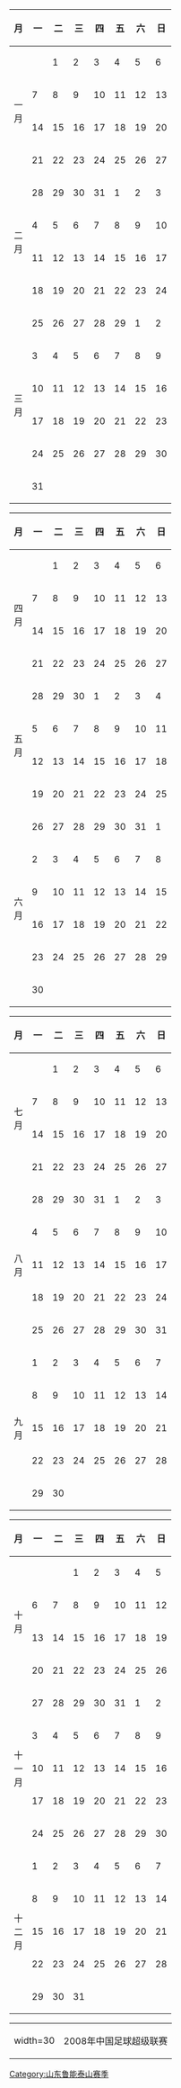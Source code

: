 {{Hidden begin| expanded = yes
| title = 2008赛季完全赛历
| header= |bg1=#ffffdd |bg2= |ta1= |ta2= |extra1= |extra2=
}}
{{col-start}}
{{col-4}}
{| width=100% class="wikitable" style="border: 2px solid black; text-align: center;font-size: 90%"
|-
! 月 !! 一 !! 二 !! 三 !! 四 !! 五 !! 六 !! 日
|-
! rowspan=4|一<br />月
|  || 1|| 2|| 3|| 4|| 5|| 6
|-
| 7|| 8|| 9||10||11||12||13
|-
|14||15||16||17||18||19||20
|-
|21||22||23||24||25||26||27
|-
! rowspan=4|二<br />月
|28||29||30||31|| 1|| 2|| 3
|-
| 4|| 5|| 6|| 7|| 8|| 9||10
|-
|11||12||13||14||15||16||17
|-
|18||19||20||21||22||23||24
|-
! rowspan=6|三<br />月
|25||26||27||28||29|| 1|| 2
|-
| 3|| 4|| 5|| 6|| 7|| 8|| 9
|-
|10||11||12||13||14||15||16
|-
|17||18||19||20||21||22||23
|-
|24||25||26||27||28||29||{{fbc mcc|联}}30
|-
|31||  ||  ||  ||  ||  ||  
|}
{{col-4}}
{| width=100% class="wikitable" style="border: 2px solid black; text-align: center;font-size: 90%"
|-
! 月 !! 一 !! 二 !! 三 !! 四 !! 五 !! 六 !! 日
|-
! rowspan=4|四<br />月
|  || 1|| 2|| 3|| 4||{{fbc mcc|联}} 5|| 6
|-
| 7|| 8|| 9||10||11||{{fbc mcc|联}}12||13
|-
|14||15||16||17||18||19||20
|-
|21||22||23||24||25||26||{{fbc mcc|联}}27
|-
! rowspan=4|五<br />月
|28||29||30|| 1|| 2||{{fbc mcc|联}} 3|| 4
|-
| 5|| 6|| 7|| 8|| 9||{{fbc mcc|联}}10||11
|-
|12||13||14||15||16||{{fbc mcc|联}}17||18
|-
|19||20||21||22||23||24||25
|-
! rowspan=6|六<br />月
|26||27||28||29||30||31|| 1
|-
| 2|| 3|| 4|| 5|| 6|| 7|| 8
|-
| 9||10||11||12||13||14||15
|-
|16||17||18||19||20||21||22
|-
|23||24||{{fbc mcc|联}}25||26||27||{{fbc mcc|联}}28||29
|-
|30||  ||  ||  ||  ||  ||  
|}
{{col-4}}
{| width=100% class="wikitable" style="border: 2px solid black; text-align: center;font-size: 90%"
|-
! 月 !! 一 !! 二 !! 三 !! 四 !! 五 !! 六 !! 日
|-
! rowspan=4|七<br />月
|  || 1||{{fbc mcc|联}} 2|| 3|| 4||{{fbc mcc|联}} 5|| 6
|-
| 7|| 8|| 9||10||11||{{fbc mcc|联}}12||13
|-
|14||15||16||17||18||19||20
|-
|21||22||23||24||25||26||27
|-
! rowspan=5|八<br />月
|28||29||30||31|| 1|| 2|| 3
|-
| 4|| 5|| 6|| 7|| 8|| 9||10
|-
|11||12||13||14||15||16||17
|-
|18||19||20||21||22||23||24
|-
|25||26||27||28||29||{{fbc mcc|联}}30||31
|-
! rowspan=5|九<br />月
| 1|| 2|| 3||{{fbc mcc|联}} 4|| 5|| 6||{{fbc mcc|联}} 7
|-
| 8|| 9||10||11||12||13||14
|-
|{{fbc mcc|联}}15||16||17||18||19||{{fbc mcc|联}}20||21
|-
|22||23||24||25||26||{{fbc mcc|联}}27||28
|-
|29||30||  ||  ||  ||  ||  
|}
{{col-4}}
{| width=100% class="wikitable" style="border: 2px solid black; text-align: center;font-size: 90%"
|-
! 月 !! 一 !! 二 !! 三 !! 四 !! 五 !! 六 !! 日
|-
! rowspan=4|十<br />月
|  ||  || 1||{{fbc mcc|联}} 2|| 3|| 4||{{fbc mcc|联}} 5
|-
| 6|| 7|| 8|| 9||10||{{fbc mcc|联}}11||12
|-
|13||14||15||16||17||{{fbc mcc|联}}18||19
|-
|20||21||{{fbc mcc|联}}22||23||24||{{fbc mcc|联}}25||26
|-
! rowspan=5|十<br />一<br />月
|27||28||29||30||31|| 1||{{fbc mcc|联}} 2
|-
| 3|| 4|| 5|| 6|| 7||{{fbc mcc|联}} 8|| 9
|-
|10||11||{{fbc mcc|联}}12||13||14||15||{{fbc mcc|联}}16
|-
|17||18||19||20||21||22||{{fbc mcc|联}}23
|-
|24||25||26||27||28||29||{{fbc mcc|联}}30
|-
! rowspan=5|十<br />二<br />月
| 1|| 2|| 3|| 4|| 5|| 6|| 7
|-
| 8|| 9||10||11||12||13||14
|-
|15||16||17||18||19||20||21
|-
|22||23||24||25||26||27||28
|-
|29||30||31||  ||  ||  ||  
|}
{{col-end}}
{| width=300 cellspacing="0" cellpadding="0" border="0" style="font-size: 90%"
| width=30 {{fbc mcc|联}}
| align="left" | 2008年中国足球超级联赛
|}
{{Hidden end}}
<noinclude>
{{DEFAULTSORT:Calendar 2008 Shandong Luneng Taishan}}
[[Category:山东鲁能泰山赛季]]
</noinclude>